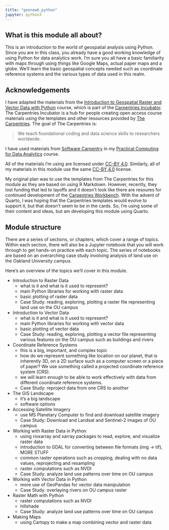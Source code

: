 ```yaml
---
title: "geonewb_python"
jupyter: python3
---
```


## What is this module all about?

This is an introduction to the world of geospatial analysis using Python. Since you
are in this class, you already have a good working knowledge of using Python for
data analytics work. I'm sure you all have a basic familiarity with maps through
using things like Google Maps, actual paper maps and a globe. We'll learn
the basic geospatial concepts needed such as coordinate reference systems and
the various types of data used in this realm.

## Acknowledgements

I have adapted the materials from the [Introduction to Geospatial Raster and Vector Data with Python](https://carpentries-incubator.github.io/geospatial-python/) course, which is part of
the [Carpentries Incubator](https://carpentries-incubator.org/). The Carpentries Incubator is a hub for people creating open access course materials using
the templates and other resources provided by [The Carpentries](https://carpentries.org/). The goal of The Carpentries is:

> We teach foundational coding and data science skills to researchers worldwide.

I have used materials from [Software Carpentry](https://software-carpentry.org/lessons/) in my [Practical Computing for Data Analytics](http://www.sba.oakland.edu/faculty/isken/courses/pcda/) course.

All of the materials I'm using are licensed under [CC-BY 4.0](https://creativecommons.org/licenses/by-sa/4.0/). Similarly, all
of my materials in this module use the same [CC-BY 4.0](https://creativecommons.org/licenses/by-sa/4.0/) license.

My original plan was to use the templates from The Carpentries for this module as they are based on using R Markdown. However,
recently, they lost funding that led to layoffs and it doesn't look like there are resoures for continued development of the [Carpentries Workbench](https://carpentries.github.io/workbench/). With the advent of Quarto, I was hoping that the Carpentries templates would evolve to support it, but that doesn't seem to be in the cards. So, I'm using some of their content and ideas, but am developing this module using Quarto.

## Module structure

There are a series of sections, or chapters, which cover a range of topics.
Within each section, there will also be a Jupyter notebook that you will
work through to get hands-on practice with each topic. The series of notebooks are
based on an overarching case study involving analysis of land use on the
Oakland University campus.

Here's an overview of the topics we'll cover in this module.

* Introduction to Raster Data
  - what is it and what is it used to represent?
  - main Python libraries for working with raster data
  - basic plotting of raster data
  - Case Study: reading, exploring, plotting a raster file representing land use on the OU campus

* Introduction to Vector Data
  - what is it and what is it used to represent?
  - main Python libraries for working with vector data
  - basic plotting of vector data
  - Case Study: reading, exploring, plotting a vector file representing various features on the OU campus such as buildings and rivers

* Coordinate Reference Systems
  - this is a big, important, and complex topic
  - how do we represent something like location on our planet, that is inherently 3D, on a 2D surface such as a computer screen or a piece of paper? We use something called a projected coordinate reference system (CRS).
  - we will learn enough to be able to work effectively with data from different coordinate reference systems.
  - Case Study: reproject data from one CRS to another

* The GIS Landscape
  - it's a big landscape
  - software options

* Accessing Satellite Imagery
  - use MS Planetary Computer to find and download satellite imagery
  - Case Study: Download and Landsat and Sentinel-2 images of OU campus

* Working with Raster Data in Python
  - using rioxarray and xarray packages to read, explore, and visualize raster data
  - introduction to GDAL for converting between file formats (img -> tif), MORE STUFF
  - common raster operations such as cropping, dealing with no data values, reprojecting and resampling
  - raster computations such as NVDI
  - Case Study: analyze land use patterns over time on OU campus

* Working with Vector Data in Python
  - more use of GeoPandas for vector data manipulation
  - Case Study: overlaying rivers on OU campus raster

* Raster Math with Python
  - raster computations such as NVDI
  - hillshade
  - Case Study: analyze land use patterns over time on OU campus

* Making Maps
  - using Cartopy to make a map combining vector and raster data